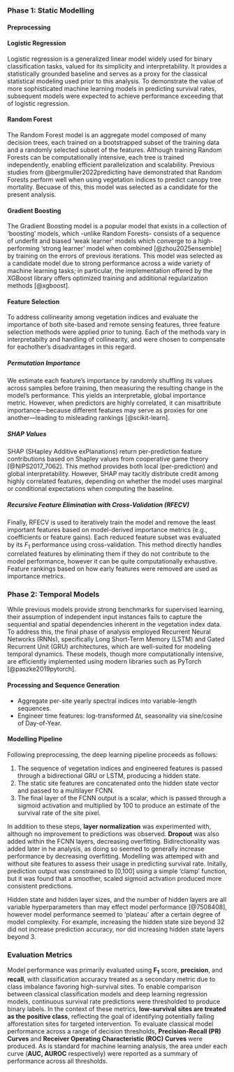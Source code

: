 ### Phase 1: Static Modelling

#### Preprocessing


#### Logistic Regression

Logistic regression is a generalized linear model widely used for binary classification tasks, valued for its simplicity and interpretability. It provides a statistically grounded baseline and serves as a proxy for the classical statistical modeling used prior to this analysis. To demonstrate the value of more sophisticated machine learning models in predicting survival rates, subsequent models were expected to achieve performance exceeding that of logistic regression.

#### Random Forest

The Random Forest model is an aggregate model composed of many decision trees, each trained on a bootstrapped subset of the training data and a randomly selected subset of the features. Although training Random Forests can be computationally intensive, each tree is trained independently, enabling efficient parallelization and scalability. Previous studies from @bergmuller2022predicting have demonstrated that Random Forests perform well when using vegetation indices to predict canopy tree mortality. Becuase of this, this model was selected as a candidate for the present analysis.

#### Gradient Boosting

The Gradient Boosting model is a popular model that exists in a collection of 'boosting' models, which -unlike Random Forests- consists of a sequence of underfit and biased 'weak learner' models which converge to a high-performing 'strong learner' model when combined [@zhou2025ensemble] by training on the errors of previous iterations. This model was selected as a candidate model due to strong performance across a wide variety of machine learning tasks; in particular, the implementation offered by the XGBoost library offers optimized training and additional regularization methods [@xgboost].

#### Feature Selection

To address collinearity among vegetation indices and evaluate the importance of both site-based and remote sensing features,  three feature selection methods were applied prior to tuning. Each of the methods vary in interpretabilty and handling of collinearity, and were chosen to compensate for eachother's disadvantages in this regard.

##### Permutation Importance

We estimate each feature's importance by randomly shuffling its values across samples before training, then measuring the resulting change in the model’s performance. This yields an interpretable, global importance metric. However, when predictors are highly correlated, it can misattribute importance—because different features may serve as proxies for one another—leading to misleading rankings [@scikit-learn].

##### SHAP Values

SHAP (SHapley Additive exPlanations) return per-prediction feature contributions based on Shapley values from cooperative game theory [@NIPS2017_7062]. This method provides both local (per-prediction) and global interpretability. However, SHAP may tacitly distribute credit among highly correlated features, depending on whether the model uses marginal or conditional expectations when computing the baseline.

##### Recursive Feature Elimination with Cross‑Validation (RFECV)

Finally, RFECV is used to iteratively train the model and remove the least important features based on model-derived importance metrics (e.g., coefficients or feature gains). Each reduced feature subset was evaluated by its $F_1$ performance using cross-validation. This method directly handles correlated features by eliminating them if they do not contribute to the model performance, however it can be quite computationally exhaustive. Feature rankings based on how early features were removed are used as importance metrics.

### Phase 2: Temporal Models

While previous models provide strong benchmarks for supervised learning, their assumption of independent input instances fails to capture the sequential and spatial dependencies inherent in the vegetation index data. To address this, the final phase of analysis employed Recurrent Neural Networks (RNNs), specifically Long Short-Term Memory (LSTM) and Gated Recurrent Unit (GRU) architectures, which are well-suited for modeling temporal dynamics. These models, though more computationally intensive, are efficiently implemented using modern libraries such as PyTorch [@paszke2019pytorch].

#### Processing and Sequence Generation
  - Aggregate per-site yearly spectral indices into variable-length sequences.  
  - Engineer time features: log-transformed Δt, seasonality via sine/cosine of Day-of-Year.

#### Modelling Pipeline

Following preprocessing, the deep learning pipeline proceeds as follows:

1. The sequence of vegetation indices and engineered features is passed through a bidirectional GRU or LSTM, producing a hidden state.
2. The static site features are concatenated onto the hidden state vector and passed to a multilayer FCNN.
3. The final layer of the FCNN output is a scalar, which is passed through a sigmoid activation and multiplied by 100 to produce an estimate of the survival rate of the site pixel. 

In addition to these steps, **layer normalization** was experimented with, although no improvement to predictions was observed. **Dropout** was also added within the FCNN layers, decreasing overfitting. Bidirectionality was added later in he analysis, as doing so seemed to generally increase performance by decreasing overfitting. Modelling was attemped with and without site features to assess their usage in predicting survival rate. Initally, prediction output was constrained to [0,100] using a simple 'clamp' function, but it was found that a smoother, scaled sigmoid actvation produced more consistent predictions. 

Hidden state and hidden layer sizes, and the number of hidden layers are all variable hyperparameters than may effect model performance [@7508408], however model performance seemed to 'plateau' after a certain degree of model complexity. For example, increasing the hidden state size beyond 32 did not increase prediction accuracy, nor did increasing hidden state layers beyond 3. 

### Evaluation Metrics

Model performance was primarily evaluated using $\boldsymbol{F_1}$ score, **precision**, and **recall**, with classification accuracy treated as a secondary metric due to class imbalance favoring high-survival sites. To enable comparison between classical classification models and deep learning regression models, continuous survival rate predictions were thresholded to produce binary labels. In the context of these metrics, **low-survival sites are treated as the positive class**, reflecting the goal of identifying potentially failing afforestation sites for targeted intervention. To evaluate classical model performance across a range of decision thresholds, **Precision-Recall (PR) Curves** and **Receiver Operating Characteristic (ROC) Curves** were produced. As is standard for machine learning analysis, the area under each curve (**AUC, AUROC** respectively) were reported as a summary of performance across all thresholds.

